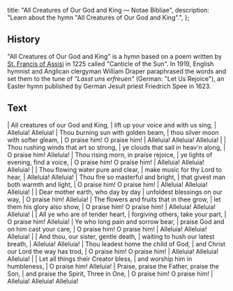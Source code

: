  title: "All Creatures of Our God and King — Notae Bibliae",
  description: "Learn about the hymn \"All Creatures of Our God and King\".",
};

<Initial text="All Creatures of Our God and King" />

## History

"All Creatures of Our God and King" is a hymn based on a poem written by [St. Francis of Assisi](/people/saints/medieval/francis-of-assisi) in 1225 called "Canticle of the Sun". In 1919, English hymnist and Anglican clergyman William Draper paraphrased the words and set them to the tune of *"Lasst uns erfreuen"* (German: "Let Us Rejoice"), an Easter hymn published by German Jesuit priest Friedrich Spee in 1623.

## Text

<Poetry>
|  All creatures of our God and King,
|  lift up your voice and with us sing,
|  Alleluia! Alleluia!
|  Thou burning sun with golden beam,
|  thou silver moon with softer gleam,
|  O praise him! O praise him!
|  Alleluia! Alleluia! Alleluia!
|
|  Thou rushing winds that art so strong,
|  ye clouds that sail in heav'n along,
|  O praise him! Alleluia!
|  Thou rising morn, in praise rejoice,
|  ye lights of evening, find a voice,
|  O praise him! O praise him!
|  Alleluia! Alleluia! Alleluia!
|
|  Thou flowing water pure and clear,
|  make music for thy Lord to hear,
|  Alleluia! Alleluia!
|  Thou fire so masterful and bright,
|  that givest man both warmth and light,
|  O praise him! O praise him!
|  Alleluia! Alleluia! Alleluia!
|
|  Dear mother earth, who day by day
|  unfoldest blessings on our way,
|  O praise him! Alleluia!
|  The flowers and fruits that in thee grow,
|  let them his glory also show,
|  O praise him! O praise him!
|  Alleluia! Alleluia! Alleluia!
|
|  All ye who are of tender heart,
|  forgiving others, take your part,
|  O praise him! Alleluia!
|  Ye who long pain and sorrow bear,
|  praise God and on him cast your care,
|  O praise him! O praise him!
|  Alleluia! Alleluia! Alleluia!
|
|  And thou, our sister, gentle death,
|  waiting to hush our latest breath,
|  Alleluia! Alleluia!
|  Thou leadest home the child of God,
|  and Christ our Lord the way has trod,
|  O praise him! O praise him!
|  Alleluia! Alleluia! Alleluia!
|
|  Let all things their Creator bless,
|  and worship him in humbleness,
|  O praise him! Alleluia!
|  Praise, praise the Father, praise the Son,
|  and praise the Spirit, Three in One,
|  O praise him! O praise him!
|  Alleluia! Alleluia! Alleluia!
</Poetry>
